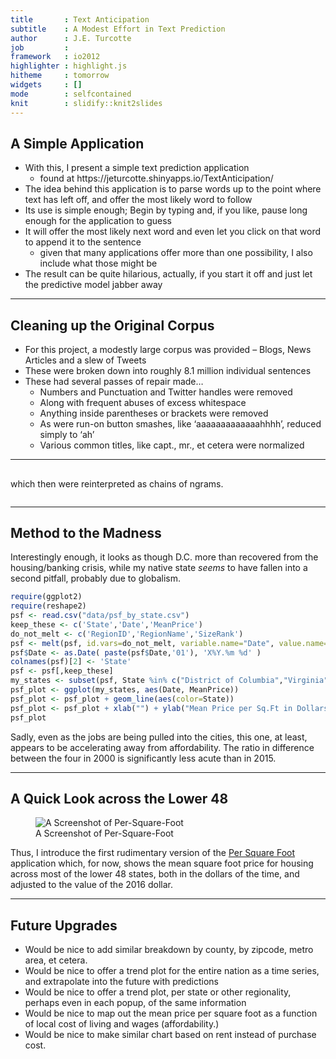 ```yaml
--- 
title       : Text Anticipation
subtitle    : A Modest Effort in Text Prediction
author      : J.E. Turcotte
job         : 
framework   : io2012   
highlighter : highlight.js 
hitheme     : tomorrow
widgets     : []           
mode        : selfcontained 
knit        : slidify::knit2slides
--- 
```


## A Simple Application

* With this, I present a simple text prediction application
  * found at https://jeturcotte.shinyapps.io/TextAnticipation/
* The idea behind this application is to parse words up to the point where text has left off, and offer the most likely word to follow
* Its use is simple enough; Begin by typing and, if you like, pause long enough for the application to guess
* It will offer the most likely next word and even let you click on that word to append it to the sentence
  * given that many applications offer more than one possibility, I also include what those might be
* The result can be quite hilarious, actually, if you start it off and just let the predictive model jabber away

---

## Cleaning up the Original Corpus

* For this project, a modestly large corpus was provided -- Blogs, News Articles and a slew of Tweets
* These were broken down into roughly 8.1 million individual sentences
* These had several passes of repair made... 
  * Numbers and Punctuation and Twitter handles were removed
  * Along with frequent abuses of excess whitespace
  * Anything inside parentheses or brackets were removed
  * As were run-on button smashes, like 'aaaaaaaaaaaaahhhh', reduced simply to 'ah'
  * Various common titles, like capt., mr., et cetera were normalized
  
---

## 
  
  which then were reinterpreted as chains of ngrams.
```r



```

---

## Method to the Madness

Interestingly enough, it looks as though D.C. more than recovered from the housing/banking crisis, while my native state *seems* to have fallen into a second pitfall, probably due to globalism.

```r
require(ggplot2)
require(reshape2)
psf <- read.csv("data/psf_by_state.csv")
keep_these <- c('State','Date','MeanPrice')
do_not_melt <- c('RegionID','RegionName','SizeRank')
psf <- melt(psf, id.vars=do_not_melt, variable.name="Date", value.name="MeanPrice")
psf$Date <- as.Date( paste(psf$Date,'01'), 'X%Y.%m %d' )
colnames(psf)[2] <- 'State'
psf <- psf[,keep_these]
my_states <- subset(psf, State %in% c("District of Columbia","Virginia","Maine","Maryland"))
psf_plot <- ggplot(my_states, aes(Date, MeanPrice))
psf_plot <- psf_plot + geom_line(aes(color=State))
psf_plot <- psf_plot + xlab("") + ylab("Mean Price per Sq.Ft in Dollars")
psf_plot
```

Sadly, even as the jobs are being pulled into the cities, this one, at least, appears to be accelerating away from affordability.  The ratio in difference between the four in 2000 is significantly less acute than in 2015.

---

## A Quick Look across the Lower 48

![A Screenshot of Per-Square-Foot](assets/img/screenshot.png)

Thus, I introduce the first rudimentary version of the [Per Square Foot](https://jeturcotte.shinyapps.io/per-square-foot/) application which, for now, shows the mean square foot price for housing across most of the lower 48 states, both in the dollars of the time, and adjusted to the value of the 2016 dollar.

---

## Future Upgrades

* Would be nice to add similar breakdown by county, by zipcode, metro area, et cetera.
* Would be nice to offer a trend plot for the entire nation as a time series, and extrapolate into the future with predictions
* Would be nice to offer a trend plot, per state or other regionality, perhaps even in each popup, of the same information
* Would be nice to map out the mean price per square foot as a function of local cost of living and wages (affordability.)
* Would be nice to make similar chart based on rent instead of purchase cost.


